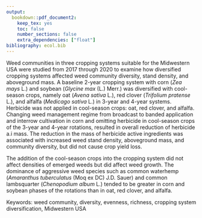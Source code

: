 ```yaml
---
output: 
  bookdown::pdf_document2: 
    keep_tex: yes
    toc: false
    number_sections: false
    extra_dependencies: ["float"]
bibliography: ecol.bib
---
```


Weed communities in three cropping systems suitable for the Midwestern USA were studied from 2017 through 2020 to examine how diversified cropping systems affected weed community diversity, stand density, and aboveground mass. A baseline 2-year cropping system with corn (*Zea mays* L.) and soybean (*Glycine max* (L.) Merr.) was diversified with cool-season crops, namely oat (*Avena sativa* L.), red clover (*Trifolium pratense* L.), and alfalfa (*Medicago sativa* L.) in 3-year and 4-year systems. Herbicide was not applied in cool-season crops: oat, red clover, and alfalfa. Changing weed management regime from broadcast to banded application and interrow cultivation in corn and omitting herbicide in cool-season crops of the 3-year and 4-year rotations, resulted in overall reduction of herbicide a.i mass.
The reduction in the mass of herbicide active ingredients was associated with increased weed stand density, aboveground mass, and community diversity, but did not cause crop yield loss.

The addition of the cool-season crops into the cropping system did not affect densities of emerged weeds but did affect weed growth. The dominance of aggressive weed species such as common waterhemp (*Amaranthus tuberculatus* (Moq ex DC) J.D. Sauer) and common lambsquarter (*Chenopodium album* L.) tended to be greater in corn and soybean phases of the rotations than in oat, red clover, and alfalfa.



Keywords: weed community, diversity, evenness, richness, cropping system diversification, Midwestern USA